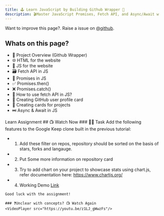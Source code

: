 ```yaml
---
title: 🕹️ Learn JavaScript by Building Github Wrapper 🦔
description: 🎬Master JavaScript Promises, Fetch API, and Async/Await with GitHub API Wrapper Project
---
```


<Callout>

Want to improve this page?. Raise a issue on [@github](https://github.com/ManishBisht777/frontend-freaks-website).

</Callout>

## Whats on this page?

- 🔧 Project Overview (Github Wrapper)
- 🌐 HTML for the website
- 🧠 JS for the website
- 🗃️ Fetch API in JS
- 🤝 Promises in JS
- ✅ Promises.then()
- ❌ Promises.catch()
- 🚀 How to use fetch API in JS?
- 👥 Creating GitHub user profile card
- 📁 Creating cards for projects
- ⏭️ Async & Await in JS

<Tabs defaultValue="learn">

<TabsList>
  <TabsTrigger value="learn">Learn</TabsTrigger>
  <TabsTrigger value="assignment">Assignment</TabsTrigger>
</TabsList>

<TabsContent value="learn">
    ## 📺 Watch Now
    <VideoPlayer src="https://youtu.be/z1LJ_gWwzFs"/>
</TabsContent>

<TabsContent value="assignment">
 ### 📌🔨 Task
    Add the following features to the Google Keep clone built in the previous tutorial:

   - 1. Add these filter on repos, repository should be sorted on the basis of stars, forks and langauge.
   - 2. Put Some more information on repository card
   - 3. Try to add chart on your project to showcase stats using chart.js, refer documentation here: https://www.chartjs.org/ 
   - 4. Working Demo [Link](https://git-hub-profile-finder-zeta.vercel.app/)

   
    Good luck with the assignment!

    ### ❓Unclear with concepts? 📺 Watch Again
    <VideoPlayer src="https://youtu.be/z1LJ_gWwzFs"/>

</TabsContent>

</Tabs>


